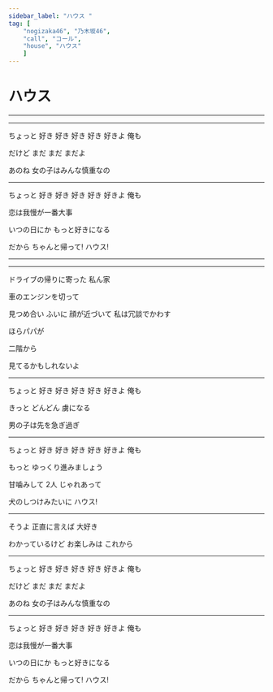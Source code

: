 ```yaml
---
sidebar_label: "ハウス "
tag: [
    "nogizaka46", "乃木坂46",
    "call", "コール",
    "house", "ハウス"
    ]
---
```


# ハウス

---

<SpotifyCard id="7ybYoq7gscTWZ3xBMD56EH" />

<YouTubeCard id="pgd7eGyPsXI" />

---

ちょっと 好き <Call>好き</Call> 好き <Call>好き</Call> 好きよ <Call>俺も</Call>

だけど まだ まだ まだよ

あのね 女の子はみんな慎重なの

---

ちょっと 好き <Call>好き</Call> 好き <Call>好き</Call> 好きよ <Call>俺も</Call>

恋は我慢が一番大事

いつの日にか もっと好きになる

だから ちゃんと帰って! ハウス!

---

<Hey count="8" />

---

ドライブの帰りに寄った 私ん家

車のエンジンを切って <SuperCute />

見つめ合い ふいに 顔が近づいて 私は冗談でかわす <SuperCute />

ほらパパが <Hey count="4" />

二階から <Hey count="4" />

見てるかもしれないよ <Hey count="4" />

---

ちょっと 好き <Call>好き</Call> 好き <Call>好き</Call> 好きよ <Call>俺も</Call>

きっと どんどん 虜になる

男の子は先を急ぎ過ぎ

---

ちょっと 好き <Call>好き</Call> 好き <Call>好き</Call> 好きよ <Call>俺も</Call>

もっと ゆっくり進みましょう

甘噛みして 2人 じゃれあって

犬のしつけみたいに ハウス!

---

そうよ 正直に言えば <Call>大好き</Call>

わかっているけど お楽しみは これから

---

ちょっと 好き <Call>好き</Call> 好き <Call>好き</Call> 好きよ <Call>俺も</Call>

だけど まだ まだ まだよ

あのね 女の子はみんな慎重なの

---

ちょっと 好き <Call>好き</Call> 好き <Call>好き</Call> 好きよ <Call>俺も</Call>

恋は我慢が一番大事

いつの日にか もっと好きになる

だから ちゃんと帰って! ハウス!